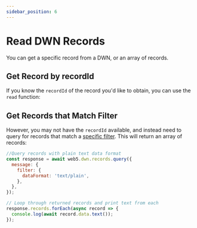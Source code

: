 ```yaml
---
sidebar_position: 6
---
```



# Read DWN Records
You can get a specific record from a DWN, or an array of records.

## Get Record by recordId
If you know the `recordId` of the record you'd like to obtain, you can use the `read` function:

<CodeSnippet functionName='readRecordFromId'/>

## Get Records that Match Filter
However, you may not have the `recordId` available, and instead need to query for records that match a [specific filter](/docs/web5/decentralized-web-nodes/query-from-dwn#filterable-record-properties). This will return an array of records:

```js
//Query records with plain text data format
const response = await web5.dwn.records.query({
  message: {
    filter: {
      dataFormat: 'text/plain',
    },
  },
});

// Loop through returned records and print text from each
response.records.forEach(async record => {
  console.log(await record.data.text());
});
```
